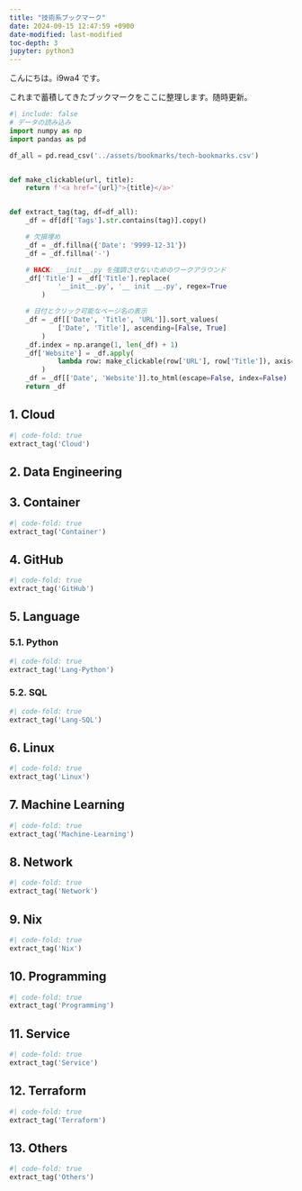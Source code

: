 ```yaml
---
title: "技術系ブックマーク"
date: 2024-09-15 12:47:59 +0900
date-modified: last-modified
toc-depth: 3
jupyter: python3
---
```


こんにちは。i9wa4 です。

これまで蓄積してきたブックマークをここに整理します。随時更新。

```python
#| include: false
# データの読み込み
import numpy as np
import pandas as pd

df_all = pd.read_csv('../assets/bookmarks/tech-bookmarks.csv')


def make_clickable(url, title):
    return f'<a href="{url}">{title}</a>'


def extract_tag(tag, df=df_all):
    _df = df[df['Tags'].str.contains(tag)].copy()

    # 欠損埋め
    _df = _df.fillna({'Date': '9999-12-31'})
    _df = _df.fillna('-')

    # HACK: __init__.py を強調させないためのワークアラウンド
    _df['Title'] = _df['Title'].replace(
            '__init__.py', '__ init __.py', regex=True
        )

    # 日付とクリック可能なページ名の表示
    _df = _df[['Date', 'Title', 'URL']].sort_values(
            ['Date', 'Title'], ascending=[False, True]
        )
    _df.index = np.arange(1, len(_df) + 1)
    _df['Website'] = _df.apply(
            lambda row: make_clickable(row['URL'], row['Title']), axis=1
        )
    _df = _df[['Date', 'Website']].to_html(escape=False, index=False)
    return _df
```

## 1. Cloud

```python
#| code-fold: true
extract_tag('Cloud')
```

## 2. Data Engineering

## 3. Container

```python
#| code-fold: true
extract_tag('Container')
```

## 4. GitHub

```python
#| code-fold: true
extract_tag('GitHub')
```

## 5. Language

### 5.1. Python

```python
#| code-fold: true
extract_tag('Lang-Python')
```

### 5.2. SQL

```python
#| code-fold: true
extract_tag('Lang-SQL')
```

## 6. Linux

```python
#| code-fold: true
extract_tag('Linux')
```

## 7. Machine Learning

```python
#| code-fold: true
extract_tag('Machine-Learning')
```

## 8. Network

```python
#| code-fold: true
extract_tag('Network')
```

## 9. Nix

```python
#| code-fold: true
extract_tag('Nix')
```

## 10. Programming

```python
#| code-fold: true
extract_tag('Programming')
```

## 11. Service

```python
#| code-fold: true
extract_tag('Service')
```

## 12. Terraform

```python
#| code-fold: true
extract_tag('Terraform')
```

## 13. Others

```python
#| code-fold: true
extract_tag('Others')
```
